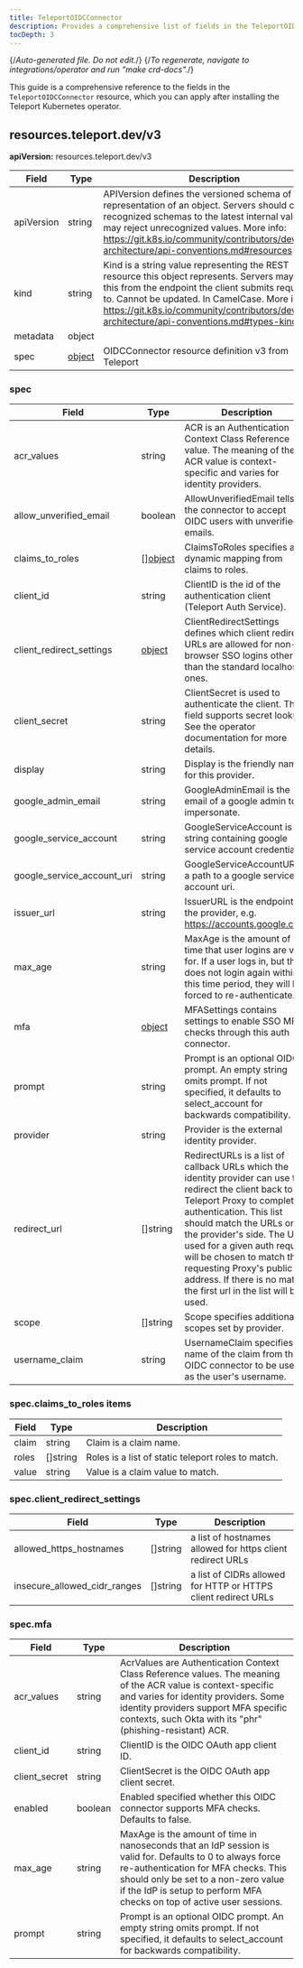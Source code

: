 ```yaml
---
title: TeleportOIDCConnector
description: Provides a comprehensive list of fields in the TeleportOIDCConnector resource available through the Teleport Kubernetes operator
tocDepth: 3
---
```


{/*Auto-generated file. Do not edit.*/}
{/*To regenerate, navigate to integrations/operator and run "make crd-docs".*/}

This guide is a comprehensive reference to the fields in the `TeleportOIDCConnector`
resource, which you can apply after installing the Teleport Kubernetes operator.


## resources.teleport.dev/v3

**apiVersion:** resources.teleport.dev/v3

|Field|Type|Description|
|---|---|---|
|apiVersion|string|APIVersion defines the versioned schema of this representation of an object. Servers should convert recognized schemas to the latest internal value, and may reject unrecognized values. More info: https://git.k8s.io/community/contributors/devel/sig-architecture/api-conventions.md#resources|
|kind|string|Kind is a string value representing the REST resource this object represents. Servers may infer this from the endpoint the client submits requests to. Cannot be updated. In CamelCase. More info: https://git.k8s.io/community/contributors/devel/sig-architecture/api-conventions.md#types-kinds|
|metadata|object||
|spec|[object](#spec)|OIDCConnector resource definition v3 from Teleport|

### spec

|Field|Type|Description|
|---|---|---|
|acr_values|string|ACR is an Authentication Context Class Reference value. The meaning of the ACR value is context-specific and varies for identity providers.|
|allow_unverified_email|boolean|AllowUnverifiedEmail tells the connector to accept OIDC users with unverified emails.|
|claims_to_roles|[][object](#specclaims_to_roles-items)|ClaimsToRoles specifies a dynamic mapping from claims to roles.|
|client_id|string|ClientID is the id of the authentication client (Teleport Auth Service).|
|client_redirect_settings|[object](#specclient_redirect_settings)|ClientRedirectSettings defines which client redirect URLs are allowed for non-browser SSO logins other than the standard localhost ones.|
|client_secret|string|ClientSecret is used to authenticate the client. This field supports secret lookup. See the operator documentation for more details.|
|display|string|Display is the friendly name for this provider.|
|google_admin_email|string|GoogleAdminEmail is the email of a google admin to impersonate.|
|google_service_account|string|GoogleServiceAccount is a string containing google service account credentials.|
|google_service_account_uri|string|GoogleServiceAccountURI is a path to a google service account uri.|
|issuer_url|string|IssuerURL is the endpoint of the provider, e.g. https://accounts.google.com.|
|max_age|string|MaxAge is the amount of time that user logins are valid for. If a user logs in, but then does not login again within this time period, they will be forced to re-authenticate.|
|mfa|[object](#specmfa)|MFASettings contains settings to enable SSO MFA checks through this auth connector.|
|prompt|string|Prompt is an optional OIDC prompt. An empty string omits prompt. If not specified, it defaults to select_account for backwards compatibility.|
|provider|string|Provider is the external identity provider.|
|redirect_url|[]string|RedirectURLs is a list of callback URLs which the identity provider can use to redirect the client back to the Teleport Proxy to complete authentication. This list should match the URLs on the provider's side. The URL used for a given auth request will be chosen to match the requesting Proxy's public address. If there is no match, the first url in the list will be used.|
|scope|[]string|Scope specifies additional scopes set by provider.|
|username_claim|string|UsernameClaim specifies the name of the claim from the OIDC connector to be used as the user's username.|

### spec.claims_to_roles items

|Field|Type|Description|
|---|---|---|
|claim|string|Claim is a claim name.|
|roles|[]string|Roles is a list of static teleport roles to match.|
|value|string|Value is a claim value to match.|

### spec.client_redirect_settings

|Field|Type|Description|
|---|---|---|
|allowed_https_hostnames|[]string|a list of hostnames allowed for https client redirect URLs|
|insecure_allowed_cidr_ranges|[]string|a list of CIDRs allowed for HTTP or HTTPS client redirect URLs|

### spec.mfa

|Field|Type|Description|
|---|---|---|
|acr_values|string|AcrValues are Authentication Context Class Reference values. The meaning of the ACR value is context-specific and varies for identity providers. Some identity providers support MFA specific contexts, such Okta with its "phr" (phishing-resistant) ACR.|
|client_id|string|ClientID is the OIDC OAuth app client ID.|
|client_secret|string|ClientSecret is the OIDC OAuth app client secret.|
|enabled|boolean|Enabled specified whether this OIDC connector supports MFA checks. Defaults to false.|
|max_age|string|MaxAge is the amount of time in nanoseconds that an IdP session is valid for. Defaults to 0 to always force re-authentication for MFA checks. This should only be set to a non-zero value if the IdP is setup to perform MFA checks on top of active user sessions.|
|prompt|string|Prompt is an optional OIDC prompt. An empty string omits prompt. If not specified, it defaults to select_account for backwards compatibility.|

